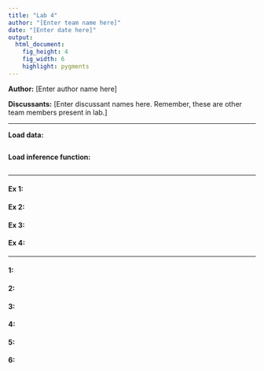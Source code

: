 ```yaml
---
title: "Lab 4"
author: "[Enter team name here]"
date: "[Enter date here]"
output:
  html_document:
    fig_height: 4
    fig_width: 6
    highlight: pygments
---
```


**Author:** [Enter author name here]

**Discussants:** [Enter discussant names here. Remember, these are other team members present in lab.]

* * *

**Load data:**
```r

```

**Load inference function:**
```r

```

* * *

#### Ex 1:

#### Ex 2:

#### Ex 3:

#### Ex 4:


* * *

#### 1:

#### 2:

#### 3: 

#### 4:

#### 5:

#### 6: